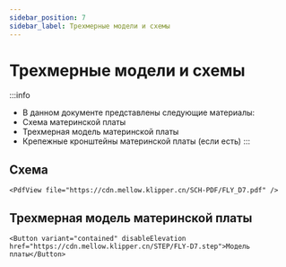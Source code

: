 ```yaml
---
sidebar_position: 7
sidebar_label: Трехмерные модели и схемы
---
```




# Трехмерные модели и схемы


:::info
* В данном документе представлены следующие материалы:
* Схема материнской платы
* Трехмерная модель материнской платы
* Крепежные кронштейны материнской платы (если есть)
:::

## Схема

    <PdfView file="https://cdn.mellow.klipper.cn/SCH-PDF/FLY_D7.pdf" />


## Трехмерная модель материнской платы

    <Button variant="contained" disableElevation href="https://cdn.mellow.klipper.cn/STEP/FLY-D7.step">Модель платы</Button>
